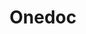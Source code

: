 ---
title: 'Onedoc'
sidebarTitle: 'Onedoc'
description: 'Use Onedoc as your primary documents management provider'
icon: '1'
---